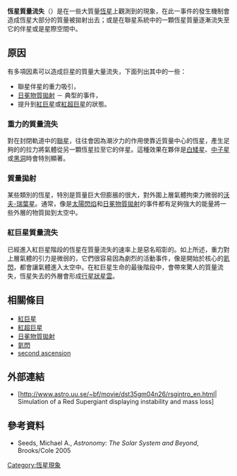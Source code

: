 {{Multiple issues|
{{No footnotes|time=2022-05-15T01:47:19+00:00}}
{{Onesource|time=2022-05-15T01:47:19+00:00}}
{{Refimprove|time=2022-05-15T01:47:19+00:00}}
}}
'''恆星質量流失'''（{{lang|en|Stellar mass loss}}）是在一些大質量[[恆星|恆星]]上觀測到的現象，在此一事件的發生機制會造成恆星大部分的質量被拋射出去；或是在聯星系統中的一顆恆星質量逐漸流失至它的伴星或是星際空間中。

== 原因 ==
有多項因素可以造成巨星的質量大量流失，下面列出其中的一些：
*聯星伴星的重力吸引，
*[[日冕物質拋射|日冕物質拋射]] － 典型的事件，
*提升到[[紅巨星|紅巨星]]或[[紅超巨星|紅超巨星]]的狀態。

=== 重力的質量流失 ===
對在封閉軌道中的[[聯星|聯星]]，往往會因為潮汐力的作用使靠近質量中心的恆星，產生足夠的的拉力將氣體從另一顆恆星拉至它的伴星。這種效果在夥伴是[[白矮星|白矮星]]、[[中子星|中子星]]或[[黑洞|黑洞]]時會特別顯著。

=== 質量拋射 ===
某些類別的恆星，特別是質量巨大但膨脹的很大，對外圍上層氣體拘束力微弱的[[沃爾夫-拉葉星|沃夫-瑞葉星]]。通常，像是[[太陽閃焰|太陽閃焰]]和[[日冕物質拋射|日冕物質拋射]]的事件都有足夠強大的能量將一些外層的物質拋到太空中。

=== 紅巨星質量流失 ===
已經進入紅巨星階段的恆星在質量流失的速率上是惡名昭彰的。如上所述，重力對上層氣體的引力是微弱的，它們很容易因為劇烈的活動事件，像是開始於核心的[[氦閃|氦閃]]，都會讓氣體進入太空中。在紅巨星生命的最後階段中，會帶來驚人的質量流失，恆星失去的外層會形成[[行星狀星雲|行星狀星雲]]。

== 相關條目 ==
*[[紅巨星|紅巨星]]
*[[紅超巨星|紅超巨星]]
*[[日冕物質拋射|日冕物質拋射]]
*[[氦閃|氦閃]]
*[[second_ascension|second ascension]]

== 外部連結 ==
*[http://www.astro.uu.se/~bf/movie/dst35gm04n26/rsgintro_en.html| Simulation of a Red Supergiant displaying instability and mass loss]{{Dead link|date=2020年2月 |bot=InternetArchiveBot |fix-attempted=yes }}

== 參考資料 ==
*Seeds, Michael A., ''Astronomy: The Solar System and Beyond'', Brooks/Cole 2005

[[Category:恆星現象|Category:恆星現象]]